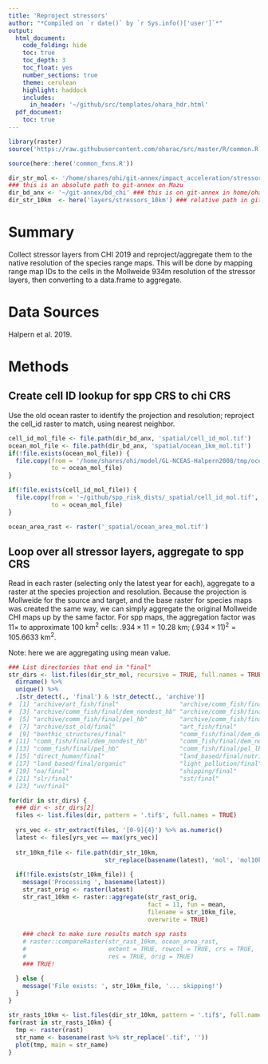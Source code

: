 ```yaml
---
title: 'Reproject stressors'
author: "*Compiled on `r date()` by `r Sys.info()['user']`*"
output: 
  html_document:
    code_folding: hide
    toc: true
    toc_depth: 3
    toc_float: yes
    number_sections: true
    theme: cerulean
    highlight: haddock
    includes: 
      in_header: '~/github/src/templates/ohara_hdr.html'
  pdf_document:
    toc: true
---
```


``` r

library(raster)
source('https://raw.githubusercontent.com/oharac/src/master/R/common.R')

source(here::here('common_fxns.R'))

dir_str_mol <- '/home/shares/ohi/git-annex/impact_acceleration/stressors'
### this is an absolute path to git-annex on Mazu
dir_bd_anx <- '~/git-annex/bd_chi' ### this is on git-annex in home/ohara
dir_str_10km  <- here('layers/stressors_10km') ### relative path in github

```

# Summary

Collect stressor layers from CHI 2019 and reproject/aggregate them to the native resolution of the species range maps.  This will be done by mapping range map IDs to the cells in the Mollweide 934m resolution of the stressor layers, then converting to a data.frame to aggregate.

# Data Sources

Halpern et al. 2019.

# Methods

## Create cell ID lookup for spp CRS to chi CRS

Use the old ocean raster to identify the projection and resolution; reproject the cell_id raster to match, using nearest neighbor.

```r

cell_id_mol_file <- file.path(dir_bd_anx, 'spatial/cell_id_mol.tif')
ocean_mol_file <- file.path(dir_bd_anx, 'spatial/ocean_1km_mol.tif')
if(!file.exists(ocean_mol_file)) {
  file.copy(from = '/home/shares/ohi/model/GL-NCEAS-Halpern2008/tmp/ocean.tif',
            to = ocean_mol_file)
}

if(!file.exists(cell_id_mol_file)) {
  file.copy(from = '~/github/spp_risk_dists/_spatial/cell_id_mol.tif',
            to = ocean_mol_file)
}

ocean_area_rast <- raster('_spatial/ocean_area_mol.tif')
```

## Loop over all stressor layers, aggregate to spp CRS

Read in each raster (selecting only the latest year for each), aggregate to a raster at the species projection and resolution.  Because the projection is Mollweide for the source and target, and the base raster for species maps was created the same way, we can simply aggregate the original Mollweide CHI maps up by the same factor.  For spp maps, the aggregation factor was 11$\times$ to approximate 100 km^2^ cells: $.934 \times 11 = 10.28 \text{ km}; \; (.934 \times 11)^2 = 105.6633 \text{ km}^2$.

Note: here we are aggregating using mean value.

```r
### List directories that end in "final"
str_dirs <- list.files(dir_str_mol, recursive = TRUE, full.names = TRUE) %>%
  dirname() %>%
  unique() %>%
  .[str_detect(., 'final') & !str_detect(., 'archive')]
#  [1] "archive/art_fish/final"                 "archive/comm_fish/final/dem_dest"      
#  [3] "archive/comm_fish/final/dem_nondest_hb" "archive/comm_fish/final/dem_nondest_lb"
#  [5] "archive/comm_fish/final/pel_hb"         "archive/comm_fish/final/pel_lb"        
#  [7] "archive/sst_old/final"                  "art_fish/final"                        
#  [9] "benthic_structures/final"               "comm_fish/final/dem_dest"              
# [11] "comm_fish/final/dem_nondest_hb"         "comm_fish/final/dem_nondest_lb"        
# [13] "comm_fish/final/pel_hb"                 "comm_fish/final/pel_lb"                
# [15] "direct_human/final"                     "land_based/final/nutrient"             
# [17] "land_based/final/organic"               "light_pollution/final"                 
# [19] "oa/final"                               "shipping/final"                        
# [21] "slr/final"                              "sst/final"                             
# [23] "uv/final" 

for(dir in str_dirs) {
  ### dir <- str_dirs[2]
  files <- list.files(dir, pattern = '.tif$', full.names = TRUE)
  
  yrs_vec <- str_extract(files, '[0-9]{4}') %>% as.numeric()
  latest <- files[yrs_vec == max(yrs_vec)]
  
  str_10km_file <- file.path(dir_str_10km, 
                           str_replace(basename(latest), 'mol', 'mol10km'))
  
  if(!file.exists(str_10km_file)) {
    message('Processing ', basename(latest))
    str_rast_orig <- raster(latest)
    str_rast_10km <- raster::aggregate(str_rast_orig, 
                                       fact = 11, fun = mean,
                                       filename = str_10km_file,
                                       overwrite = TRUE)
    
    ### check to make sure results match spp rasts
    # raster::compareRaster(str_rast_10km, ocean_area_rast,
    #                       extent = TRUE, rowcol = TRUE, crs = TRUE, 
    #                       res = TRUE, orig = TRUE)
    ### TRUE!

  } else {
    message('File exists: ', str_10km_file, '... skipping!')
  }
}
```

```r
str_rasts_10km <- list.files(dir_str_10km, pattern = '.tif$', full.names = TRUE)
for(rast in str_rasts_10km) {
  tmp <- raster(rast)
  str_name <- basename(rast %>% str_replace('.tif', ''))
  plot(tmp, main = str_name)
}
```


